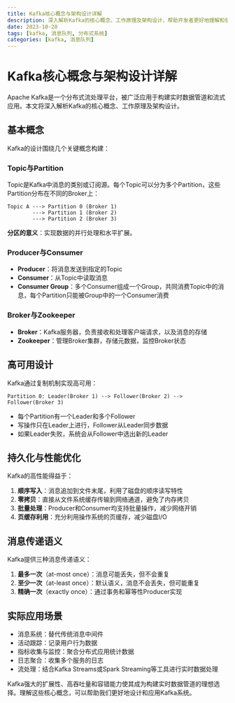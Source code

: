 ```yaml
---
title: Kafka核心概念与架构设计详解
description: 深入解析Kafka的核心概念、工作原理及架构设计，帮助开发者更好地理解和使用这一分布式流处理平台
date: 2023-10-20
tags: [kafka, 消息队列, 分布式系统]
categories: [kafka, 消息队列]
---
```


# Kafka核心概念与架构设计详解

Apache Kafka是一个分布式流处理平台，被广泛应用于构建实时数据管道和流式应用。本文将深入解析Kafka的核心概念、工作原理及架构设计。

## 基本概念

Kafka的设计围绕几个关键概念构建：

### Topic与Partition

Topic是Kafka中消息的类别或订阅源。每个Topic可以分为多个Partition，这些Partition分布在不同的Broker上：

```
Topic A ---> Partition 0 (Broker 1)
        ---> Partition 1 (Broker 2)
        ---> Partition 2 (Broker 3)
```

**分区的意义**：实现数据的并行处理和水平扩展。

### Producer与Consumer

- **Producer**：将消息发送到指定的Topic
- **Consumer**：从Topic中读取消息
- **Consumer Group**：多个Consumer组成一个Group，共同消费Topic中的消息，每个Partition只能被Group中的一个Consumer消费

### Broker与Zookeeper

- **Broker**：Kafka服务器，负责接收和处理客户端请求，以及消息的存储
- **Zookeeper**：管理Broker集群，存储元数据，监控Broker状态

## 高可用设计

Kafka通过复制机制实现高可用：

```
Partition 0: Leader(Broker 1) --> Follower(Broker 2) --> Follower(Broker 3)
```

- 每个Partition有一个Leader和多个Follower
- 写操作只在Leader上进行，Follower从Leader同步数据
- 如果Leader失败，系统会从Follower中选出新的Leader

## 持久化与性能优化

Kafka的高性能得益于：

1. **顺序写入**：消息追加到文件末尾，利用了磁盘的顺序读写特性
2. **零拷贝**：直接从文件系统缓存传输到网络通道，避免了内存拷贝
3. **批量处理**：Producer和Consumer均支持批量操作，减少网络开销
4. **页缓存利用**：充分利用操作系统的页缓存，减少磁盘I/O

## 消息传递语义

Kafka提供三种消息传递语义：

1. **最多一次**（at-most once）：消息可能丢失，但不会重复
2. **至少一次**（at-least once）：默认语义，消息不会丢失，但可能重复
3. **精确一次**（exactly once）：通过事务和幂等性Producer实现

## 实际应用场景

- 消息系统：替代传统消息中间件
- 活动跟踪：记录用户行为数据
- 指标收集与监控：聚合分布式应用统计数据
- 日志聚合：收集多个服务的日志
- 流处理：结合Kafka Streams或Spark Streaming等工具进行实时数据处理

Kafka强大的扩展性、高吞吐量和容错能力使其成为构建实时数据管道的理想选择。理解这些核心概念，可以帮助我们更好地设计和应用Kafka系统。 